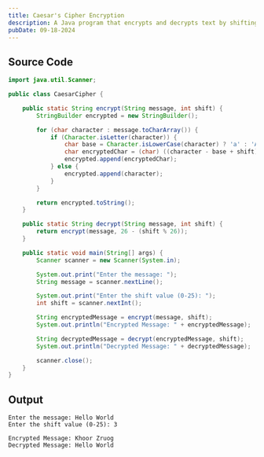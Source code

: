 ```yaml
---
title: Caesar's Cipher Encryption
description: A Java program that encrypts and decrypts text by shifting characters based on a given value.
pubDate: 09-18-2024
---
```


## Source Code

```java
import java.util.Scanner;

public class CaesarCipher {

    public static String encrypt(String message, int shift) {
        StringBuilder encrypted = new StringBuilder();

        for (char character : message.toCharArray()) {
            if (Character.isLetter(character)) {
                char base = Character.isLowerCase(character) ? 'a' : 'A';
                char encryptedChar = (char) ((character - base + shift) % 26 + base);
                encrypted.append(encryptedChar);
            } else {
                encrypted.append(character);
            }
        }

        return encrypted.toString();
    }

    public static String decrypt(String message, int shift) {
        return encrypt(message, 26 - (shift % 26));
    }

    public static void main(String[] args) {
        Scanner scanner = new Scanner(System.in);

        System.out.print("Enter the message: ");
        String message = scanner.nextLine();

        System.out.print("Enter the shift value (0-25): ");
        int shift = scanner.nextInt();

        String encryptedMessage = encrypt(message, shift);
        System.out.println("Encrypted Message: " + encryptedMessage);

        String decryptedMessage = decrypt(encryptedMessage, shift);
        System.out.println("Decrypted Message: " + decryptedMessage);

        scanner.close();
    }
}
```

## Output

```text
Enter the message: Hello World
Enter the shift value (0-25): 3

Encrypted Message: Khoor Zruog
Decrypted Message: Hello World
```
